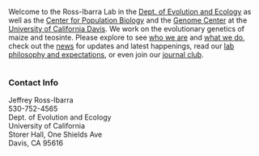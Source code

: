

<script>
  (function(i,s,o,g,r,a,m){i['GoogleAnalyticsObject']=r;i[r]=i[r]||function(){
  (i[r].q=i[r].q||[]).push(arguments)},i[r].l=1*new Date();a=s.createElement(o),
  m=s.getElementsByTagName(o)[0];a.async=1;a.src=g;m.parentNode.insertBefore(a,m)
  })(window,document,'script','https://www.google-analytics.com/analytics.js','ga');

  ga('create', 'UA-5300959-3', 'auto');
  ga('send', 'pageview');

</script>

<script type="text/javascript">
  var imageURLs = [
       "images/IMG_8348.jpeg"
     , "images/cornkey3.png"
     , "images/heart.png"
  ];
  function getImageTag() {
    var img = '<img src=\"';
    var randomIndex = Math.floor(Math.random() * imageURLs.length);
    img += imageURLs[randomIndex];
    img += '\" alt=\"Some alt text\"/ width=400px>';
    return img;
  }
</script>

<style>
  .col2 {
    columns: 2 200px;         /* number of columns and width in pixels*/
    -webkit-column: 2 200px; /* chrome, safari */
    -moz-columns: 2 200px;    /* firefox */
  }
  .col3 {
    columns: 3 100px;
    -webkit-columns: 3 100px;
    -moz-columns: 3 100px;
  }
</style>

<style>
.forceBreak { -webkit-column-break-after: always; break-after: column; }
</style>

Welcome to the Ross-Ibarra Lab in the [Dept. of Evolution and Ecology](http://eve.ucdavis.edu) as well as the [Center for Population Biology](http://eve.ucdavis.edu) and the [Genome Center](http://eve.ucdavis.edu) at the [University of California Davis](http://www.ucdavis.edu). We work on the evolutionary genetics of maize and teosinte. Please explore to see [who we are](people.html) and [what we do](research.html), check out the [news](news.html) for updates and latest happenings, read our [lab philosophy and expectations](expectations.html), or even join our [journal club](rehab.html).  

<style>
  .wrapper {
    display: flex;
  }
</style>

<div class="wrapper">

<script type="text/javascript">
  document.write(getImageTag());
</script>

</div>

### Contact Info  
Jeffrey Ross-Ibarra  
530-752-4565  
Dept. of Evolution and Ecology  
University of California  
Storer Hall, One Shields Ave  
Davis, CA 95616
</p>


<br>


<br><br>


